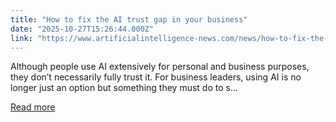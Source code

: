 ```yaml
---
title: "How to fix the AI trust gap in your business"
date: "2025-10-27T15:26:44.000Z"
link: "https://www.artificialintelligence-news.com/news/how-to-fix-the-ai-trust-gap-in-your-business/"
---
```


Although people use AI extensively for personal and business purposes, they don’t necessarily fully trust it. For business leaders, using AI is no longer just an option but something they must do to s...

[Read more](https://www.artificialintelligence-news.com/news/how-to-fix-the-ai-trust-gap-in-your-business/)
